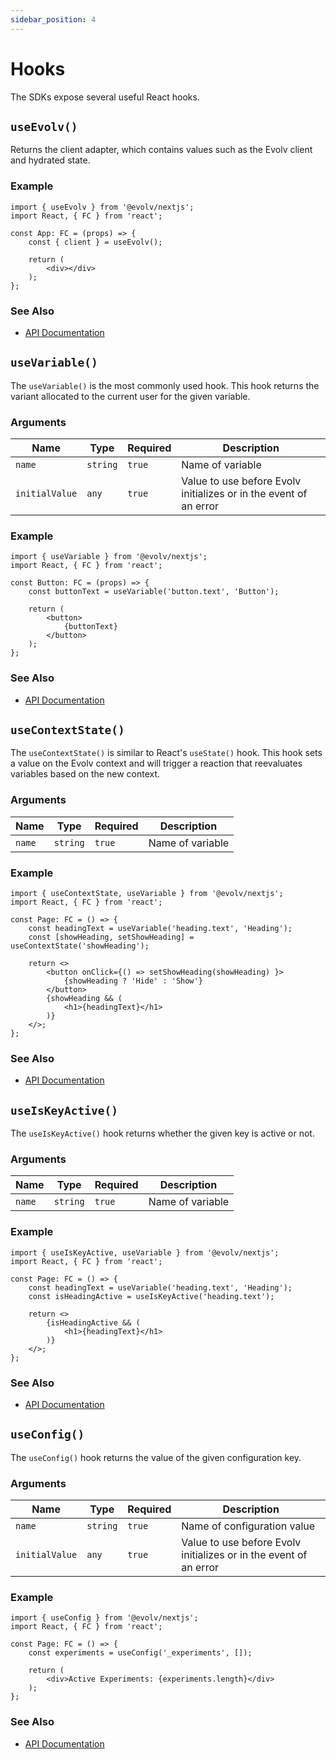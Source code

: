 ```yaml
---
sidebar_position: 4
---
```


# Hooks
The SDKs expose several useful React hooks.

## `useEvolv()`
Returns the client adapter, which contains values such as the Evolv client and hydrated state.

### Example
```tsx title="src/components/App.tsx" showLineNumbers
import { useEvolv } from '@evolv/nextjs';
import React, { FC } from 'react';

const App: FC = (props) => {
	const { client } = useEvolv();

	return (
		<div></div>
	);
};
```

### See Also
* [API Documentation](/api/modules/evolv_react#useevolv)

## `useVariable()`

The `useVariable()` is the most commonly used hook. This hook returns the variant allocated to the current user for the given variable.

### Arguments

| Name | Type | Required | Description |
| --- | --- | --- | --- |
| `name` | `string` | `true` | Name of variable |
| `initialValue` | `any` | `true` | Value to use before Evolv initializes or in the event of an error |

### Example
```tsx title="src/components/Button.tsx" showLineNumbers
import { useVariable } from '@evolv/nextjs';
import React, { FC } from 'react';

const Button: FC = (props) => {
	const buttonText = useVariable('button.text', 'Button');

	return (
		<button>
			{buttonText}
		</button>
	);
};
```

### See Also
* [API Documentation](/api/modules/evolv_react#usevariable)

## `useContextState()`
The `useContextState()` is similar to React's `useState()` hook. This hook sets a value on the Evolv context and will
trigger a reaction that reevaluates variables based on the new context.

### Arguments

| Name | Type | Required | Description |
| --- | --- | --- | --- |
| `name` | `string` | `true` | Name of variable |

### Example
```tsx title="src/components/page.tsx" showLineNumbers
import { useContextState, useVariable } from '@evolv/nextjs';
import React, { FC } from 'react';

const Page: FC = () => {
	const headingText = useVariable('heading.text', 'Heading');
	const [showHeading, setShowHeading] = useContextState('showHeading');

	return <>
		<button onClick={() => setShowHeading(showHeading) }>
			{showHeading ? 'Hide' : 'Show'}
		</button>
		{showHeading && (
			<h1>{headingText}</h1>
		)}
	</>;
};
```

### See Also
* [API Documentation](/api/modules/evolv_react#usecontextstate)

## `useIsKeyActive()`
The `useIsKeyActive()` hook returns whether the given key is active or not.

### Arguments

| Name | Type | Required | Description |
| --- | --- | --- | --- |
| `name` | `string` | `true` | Name of variable |

### Example
```tsx title="src/components/page.tsx" showLineNumbers
import { useIsKeyActive, useVariable } from '@evolv/nextjs';
import React, { FC } from 'react';

const Page: FC = () => {
	const headingText = useVariable('heading.text', 'Heading');
	const isHeadingActive = useIsKeyActive('heading.text');

	return <>
		{isHeadingActive && (
			<h1>{headingText}</h1>
		)}
	</>;
};
```

### See Also
* [API Documentation](/api/modules/evolv_react#useiskeyactive)

## `useConfig()`
The `useConfig()` hook returns the value of the given configuration key.

### Arguments

| Name | Type | Required | Description |
| --- | --- | --- | --- |
| `name` | `string` | `true` | Name of configuration value |
| `initialValue` | `any` | `true` | Value to use before Evolv initializes or in the event of an error |

### Example
```tsx title="src/components/page.tsx" showLineNumbers
import { useConfig } from '@evolv/nextjs';
import React, { FC } from 'react';

const Page: FC = () => {
	const experiments = useConfig('_experiments', []);

	return (
		<div>Active Experiments: {experiments.length}</div>
	);
};
```

### See Also
* [API Documentation](/api/modules/evolv_react#useconfig)
